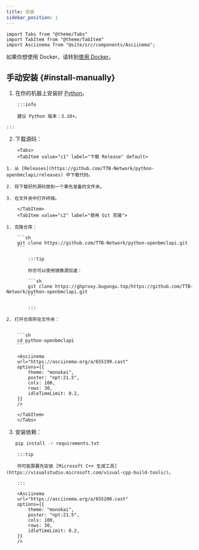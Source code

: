 ```yaml
---
title: 安装
sidebar_position: 1
---
```


````mdx-code-block
import Tabs from "@theme/Tabs"
import TabItem from "@theme/TabItem"
import Asciinema from "@site/src/components/Asciinema";
````

如果你想使用 Docker，请转到[使用 Docker](/docs/use-docker)。

## 手动安装 {#install-manually}

1. 在你的机器上安装好 [Python](https://www.python.org/)。

````mdx-code-block
    :::info

    建议 Python 版本：3.10+。

:::
````

2. 下载源码：

````mdx-code-block
    <Tabs>
    <TabItem value="c1" label="下载 Release" default>
````

    1. 从 [Releases](https://github.com/TTB-Network/python-openbmclapi/releases) 中下载代码。

    2. 将下载好的源码放到一个事先准备的文件夹。

    3. 在文件夹中打开终端。

````mdx-code-block
    </TabItem>
    <TabItem value="c2" label="使用 Git 克隆">
````

    1. 克隆仓库：

        ```sh
        git clone https://github.com/TTB-Network/python-openbmclapi.git
        ```

````mdx-code-block
        :::tip

        你亦可以使用镜像源加速：

        ```sh
        git clone https://ghproxy.bugungu.top/https://github.com/TTB-Network/python-openbmclapi.git
        ```

        :::
````

    2. 打开仓库所在文件夹：


        ```sh
        cd python-openbmclapi
        ```

````mdx-code-block
    <Asciinema
    url="https://asciinema.org/a/655199.cast"
    options={{
        theme: "monokai",
        poster: "npt:21.5",
        cols: 100,
        rows: 30,
        idleTimeLimit: 0.2,
    }}
    />

    </TabItem>
    </Tabs>

````

3. 安装依赖：

    ```sh
    pip install -r requirements.txt
    ```

````mdx-code-block
    :::tip

    你可能需要先安装 [Microsoft C++ 生成工具](https://visualstudio.microsoft.com/visual-cpp-build-tools/)。

    :::
````

````mdx-code-block
    <Asciinema
    url="https://asciinema.org/a/655200.cast"
    options={{
        theme: "monokai",
        poster: "npt:21.5",
        cols: 100,
        rows: 30,
        idleTimeLimit: 0.2,
    }}
    />
````
